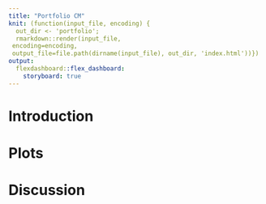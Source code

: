 ```yaml
---
title: "Portfolio CM"
knit: (function(input_file, encoding) {
  out_dir <- 'portfolio';
  rmarkdown::render(input_file,
 encoding=encoding,
 output_file=file.path(dirname(input_file), out_dir, 'index.html'))})
output:  
  flexdashboard::flex_dashboard:
    storyboard: true
---
```


Introduction {data-icon="fa-thin fa-folder-music"}
=================

Plots
=================

Discussion
=================